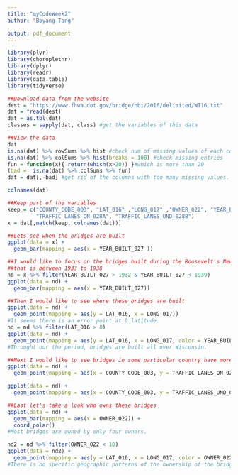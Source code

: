 ```yaml
---
title: "myCodeWeek2"
author: "Boyang Tang"

output: pdf_document
---
```


```r


library(plyr)
library(choroplethr)
library(dplyr)
library(readr)
library(data.table)
library(tidyverse)

```

```r
##Download data from the website
dest = "https://www.fhwa.dot.gov/bridge/nbi/2016/delimited/WI16.txt"
dat = fread(dest) 
dat = as.tbl(dat)
classes = sapply(dat, class) #get the variables of this data

##View the data
dat
is.na(dat) %>% rowSums %>% hist #check num of missing values of each column
is.na(dat) %>% colSums %>% hist(breaks = 100) #check missing entries
fun = function(x){ return(which(x>20)) }#which is more than 20
(bad =  is.na(dat) %>% colSums %>% fun)
dat = dat[,-bad] #get rid of the columns with too many missing values.

colnames(dat)

##Keep part of the variables
keep = c("COUNTY_CODE_003", "LAT_016" ,"LONG_017" ,"OWNER_022", "YEAR_BUILT_027", 
         "TRAFFIC_LANES_ON_028A", "TRAFFIC_LANES_UND_028B")
x = dat[,match(keep, colnames(dat))]

##Lets see when the bridges are built
ggplot(data = x) +
  geom_bar(mapping = aes(x = YEAR_BUILT_027 ))

##I would like to focus on the bridges built during the Roosevelt's New Deal, 
##that is between 1933 to 1938
nd = x %>% filter(YEAR_BUILT_027 > 1932 & YEAR_BUILT_027 < 1939)
ggplot(data = nd) +
  geom_bar(mapping = aes(x = YEAR_BUILT_027))

##Then I would like to see where these bridges are built
ggplot(data = nd) +
  geom_point(mapping = aes(y = LAT_016, x = LONG_017))
#It seems there is an error point at 0 latitude.
nd = nd %>% filter(LAT_016 > 0)
ggplot(data = nd) +
  geom_point(mapping = aes(y = LAT_016, x = LONG_017, color = YEAR_BUILT_027))
#Throught our the period, bridges are built all over Wisconsin.

##Next I would like to see bridges in some particular country have more lanes 
ggplot(data = nd) + 
  geom_point(mapping = aes(x = COUNTY_CODE_003, y = TRAFFIC_LANES_ON_028A))

ggplot(data = nd) + 
  geom_point(mapping = aes(x = COUNTY_CODE_003, y = TRAFFIC_LANES_UND_028B))

##Last let's take a look who owns these bridges
ggplot(data = nd) + 
  geom_bar(mapping = aes(x = OWNER_022)) + 
  coord_polar()
#Most bridges are owned by only four owners.

nd2 = nd %>% filter(OWNER_022 < 10)
ggplot(data = nd2) +
  geom_point(mapping = aes(y = LAT_016, x = LONG_017, color = OWNER_022))
#There is no specific geographic patterns of the ownership of the bridges.


```

